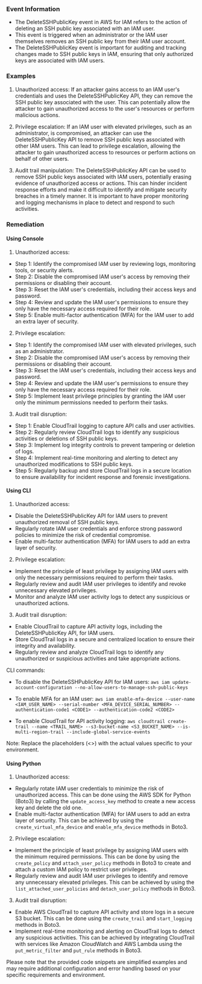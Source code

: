 
### Event Information

- The DeleteSSHPublicKey event in AWS for IAM refers to the action of deleting an SSH public key associated with an IAM user.
- This event is triggered when an administrator or the IAM user themselves removes an SSH public key from their IAM user account.
- The DeleteSSHPublicKey event is important for auditing and tracking changes made to SSH public keys in IAM, ensuring that only authorized keys are associated with IAM users.


### Examples

1. Unauthorized access: If an attacker gains access to an IAM user's credentials and uses the DeleteSSHPublicKey API, they can remove the SSH public key associated with the user. This can potentially allow the attacker to gain unauthorized access to the user's resources or perform malicious actions.

2. Privilege escalation: If an IAM user with elevated privileges, such as an administrator, is compromised, an attacker can use the DeleteSSHPublicKey API to remove SSH public keys associated with other IAM users. This can lead to privilege escalation, allowing the attacker to gain unauthorized access to resources or perform actions on behalf of other users.

3. Audit trail manipulation: The DeleteSSHPublicKey API can be used to remove SSH public keys associated with IAM users, potentially erasing evidence of unauthorized access or actions. This can hinder incident response efforts and make it difficult to identify and mitigate security breaches in a timely manner. It is important to have proper monitoring and logging mechanisms in place to detect and respond to such activities.

### Remediation

#### Using Console

1. Unauthorized access:
- Step 1: Identify the compromised IAM user by reviewing logs, monitoring tools, or security alerts.
- Step 2: Disable the compromised IAM user's access by removing their permissions or disabling their account.
- Step 3: Reset the IAM user's credentials, including their access keys and password.
- Step 4: Review and update the IAM user's permissions to ensure they only have the necessary access required for their role.
- Step 5: Enable multi-factor authentication (MFA) for the IAM user to add an extra layer of security.

2. Privilege escalation:
- Step 1: Identify the compromised IAM user with elevated privileges, such as an administrator.
- Step 2: Disable the compromised IAM user's access by removing their permissions or disabling their account.
- Step 3: Reset the IAM user's credentials, including their access keys and password.
- Step 4: Review and update the IAM user's permissions to ensure they only have the necessary access required for their role.
- Step 5: Implement least privilege principles by granting the IAM user only the minimum permissions needed to perform their tasks.

3. Audit trail disruption:
- Step 1: Enable CloudTrail logging to capture API calls and user activities.
- Step 2: Regularly review CloudTrail logs to identify any suspicious activities or deletions of SSH public keys.
- Step 3: Implement log integrity controls to prevent tampering or deletion of logs.
- Step 4: Implement real-time monitoring and alerting to detect any unauthorized modifications to SSH public keys.
- Step 5: Regularly backup and store CloudTrail logs in a secure location to ensure availability for incident response and forensic investigations.

#### Using CLI

1. Unauthorized access:
- Disable the DeleteSSHPublicKey API for IAM users to prevent unauthorized removal of SSH public keys.
- Regularly rotate IAM user credentials and enforce strong password policies to minimize the risk of credential compromise.
- Enable multi-factor authentication (MFA) for IAM users to add an extra layer of security.

2. Privilege escalation:
- Implement the principle of least privilege by assigning IAM users with only the necessary permissions required to perform their tasks.
- Regularly review and audit IAM user privileges to identify and revoke unnecessary elevated privileges.
- Monitor and analyze IAM user activity logs to detect any suspicious or unauthorized actions.

3. Audit trail disruption:
- Enable CloudTrail to capture API activity logs, including the DeleteSSHPublicKey API, for IAM users.
- Store CloudTrail logs in a secure and centralized location to ensure their integrity and availability.
- Regularly review and analyze CloudTrail logs to identify any unauthorized or suspicious activities and take appropriate actions.

CLI commands:
- To disable the DeleteSSHPublicKey API for IAM users:
  `aws iam update-account-configuration --no-allow-users-to-manage-ssh-public-keys`

- To enable MFA for an IAM user:
  `aws iam enable-mfa-device --user-name <IAM_USER_NAME> --serial-number <MFA_DEVICE_SERIAL_NUMBER> --authentication-code1 <CODE1> --authentication-code2 <CODE2>`

- To enable CloudTrail for API activity logging:
  `aws cloudtrail create-trail --name <TRAIL_NAME> --s3-bucket-name <S3_BUCKET_NAME> --is-multi-region-trail --include-global-service-events`

Note: Replace the placeholders (<>) with the actual values specific to your environment.

#### Using Python

1. Unauthorized access:
- Regularly rotate IAM user credentials to minimize the risk of unauthorized access. This can be done using the AWS SDK for Python (Boto3) by calling the `update_access_key` method to create a new access key and delete the old one.
- Enable multi-factor authentication (MFA) for IAM users to add an extra layer of security. This can be achieved by using the `create_virtual_mfa_device` and `enable_mfa_device` methods in Boto3.

2. Privilege escalation:
- Implement the principle of least privilege by assigning IAM users with the minimum required permissions. This can be done by using the `create_policy` and `attach_user_policy` methods in Boto3 to create and attach a custom IAM policy to restrict user privileges.
- Regularly review and audit IAM user privileges to identify and remove any unnecessary elevated privileges. This can be achieved by using the `list_attached_user_policies` and `detach_user_policy` methods in Boto3.

3. Audit trail disruption:
- Enable AWS CloudTrail to capture API activity and store logs in a secure S3 bucket. This can be done using the `create_trail` and `start_logging` methods in Boto3.
- Implement real-time monitoring and alerting on CloudTrail logs to detect any suspicious activities. This can be achieved by integrating CloudTrail with services like Amazon CloudWatch and AWS Lambda using the `put_metric_filter` and `put_rule` methods in Boto3.

Please note that the provided code snippets are simplified examples and may require additional configuration and error handling based on your specific requirements and environment.

